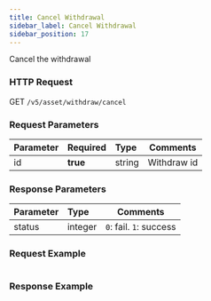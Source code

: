 ```yaml
---
title: Cancel Withdrawal
sidebar_label: Cancel Withdrawal
sidebar_position: 17
---
```


Cancel the withdrawal

### HTTP Request
GET `/v5/asset/withdraw/cancel`

### Request Parameters
| Parameter | Required | Type | Comments|
|:----- |:-------|:-----|------ |
|id |**true** |string |Withdraw id |

### Response Parameters
| Parameter | Type | Comments|
|:----- |:-----|----- |
|status |integer|`0`: fail. `1`: success |

### Request Example

<Tabs>
<TabItem value="console" label="Console">

```http

```

</TabItem>
</Tabs>

### Response Example

<Tabs>
<TabItem value="js response" label="response">

```json

```
</TabItem>
</Tabs>